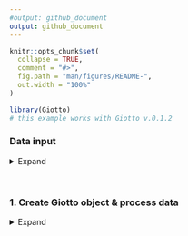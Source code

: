 ```yaml
---
#output: github_document
output: github_document
---
```


<!-- mouse_cortex_1_simple.md is generated from mouse_cortex_1_simple.Rmd Please edit that file -->


```r
knitr::opts_chunk$set(
  collapse = TRUE,
  comment = "#>",
  fig.path = "man/figures/README-",
  out.width = "100%"
)
```


```r
library(Giotto)
# this example works with Giotto v.0.1.2
```

### Data input

<details>
  <summary>Expand</summary>
  \ 
  
[Codeluppi et al.](https://www.nature.com/articles/s41592-018-0175-z) created a high quality and very sensitive spatial expression dataset consisting of 33 genes from 4,839 single cells acquired with osmFISH in the somatosensory mosue cortex.
  
![](./osmFISH_data.png){width=20cm} .

```r
## select the directory where you have saved the osmFISH data
data_dir = '/Volumes/Ruben_Seagate/Dropbox/Projects/GC_lab/Ruben_Dries/190225_spatial_package/Data/osmFISH_data/'
## ss cortex expression DATA ##
osm_exprs = read.table(file = paste0(data_dir,'/','osmFISH_prep_expression.txt'))
## prepare cell locations
osm_locs = read.table(file = paste0(data_dir,'/','osmFISH_prep_cell_coordinates.txt'))
osm_locs = osm_locs[rownames(osm_locs) %in% colnames(osm_exprs),]
```

***

</details>

\ 

### 1. Create Giotto object & process data
<details>
  <summary>Expand</summary>
  \ 
 
```r
## create
osm_test <- createGiottoObject(raw_exprs = osm_exprs, spatial_locs = osm_locs)

## add field annotation
metadata = fread(file = paste0(data_dir,'/','osmFISH_prep_cell_metadata.txt'))
osm_test = addCellMetadata(osm_test, new_metadata = metadata,
                          by_column = T, column_cell_ID = 'CellID')

## filter
osm_test <- filterGiotto(gobject = osm_test,
                        expression_threshold = 1,
                        gene_det_in_min_cells = 10,
                        min_det_genes_per_cell = 10,
                        expression_values = c('raw'),
                        verbose = T)

## normalize
# 1. standard z-score way
osm_test <- normalizeGiotto(gobject = osm_test)

# 2. osmFISH way, add to custom expression slot
raw_expr_matrix = osm_test@raw_exprs
norm_genes = (raw_expr_matrix/rowSums(raw_expr_matrix)) * nrow(raw_expr_matrix)
norm_genes_cells = t((t(norm_genes)/colSums(norm_genes)) * ncol(raw_expr_matrix))
osm_test@custom_expr = norm_genes_cells

## add gene & cell statistics
osm_test <- addStatistics(gobject = osm_test)

## visualize original annotations ##
visPlot(gobject = osm_test, sdimx = 'sdimx', sdimy = 'sdimy', cell_color = 'ClusterName')

visPlot(gobject = osm_test, sdimx = 'sdimx', sdimy = 'sdimy', cell_color = 'Region')
```
  
osmFISH cell types from paper:
![](./figures/original_clusters.png){width=16cm} 

osmFISH regions from paper:
![](./figures/original_regions.png){width=16cm} 


